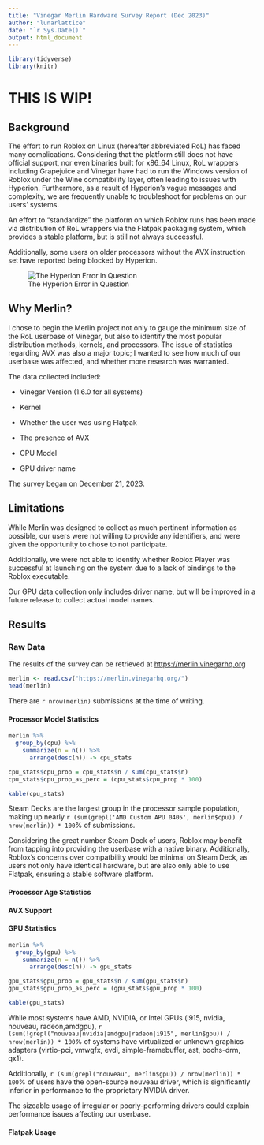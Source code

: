 ```yaml
---
title: "Vinegar Merlin Hardware Survey Report (Dec 2023)"
author: "lunarlattice"
date: "`r Sys.Date()`"
output: html_document
---
```


```r
library(tidyverse)
library(knitr)
```

# THIS IS WIP!

## Background

The effort to run Roblox on Linux (hereafter abbreviated RoL) has faced many complications. Considering that the platform still does not have official support, nor even binaries built for x86_64 Linux, RoL wrappers including Grapejuice and Vinegar have had to run the Windows version of Roblox under the Wine compatibility layer, often leading to issues with Hyperion. Furthermore, as a result of Hyperion's vague messages and complexity, we are frequently unable to troubleshoot for problems on our users' systems.

An effort to "standardize" the platform on which Roblox runs has been made via distribution of RoL wrappers via the Flatpak packaging system, which provides a stable platform, but is still not always successful.

Additionally, some users on older processors without the AVX instruction set have reported being blocked by Hyperion.

![The Hyperion Error in Question](images/Screenshot%20from%202023-12-28%2020-55-36.png)

## Why Merlin?

I chose to begin the Merlin project not only to gauge the minimum size of the RoL userbase of Vinegar, but also to identify the most popular distribution methods, kernels, and processors. The issue of statistics regarding AVX was also a major topic; I wanted to see how much of our userbase was affected, and whether more research was warranted.

The data collected included:

-   Vinegar Version (1.6.0 for all systems)

-   Kernel

-   Whether the user was using Flatpak

-   The presence of AVX

-   CPU Model

-   GPU driver name

The survey began on December 21, 2023.

## Limitations

While Merlin was designed to collect as much pertinent information as possible, our users were not willing to provide any identifiers, and were given the opportunity to chose to not participate.

Additionally, we were not able to identify whether Roblox Player was successful at launching on the system due to a lack of bindings to the Roblox executable.

Our GPU data collection only includes driver name, but will be improved in a future release to collect actual model names.

## Results

### Raw Data

The results of the survey can be retrieved at <https://merlin.vinegarhq.org>

```r
merlin <- read.csv("https://merlin.vinegarhq.org/")
head(merlin)
```

There are `r nrow(merlin)` submissions at the time of writing.

#### Processor Model Statistics

```r
merlin %>%
  group_by(cpu) %>%
    summarize(n = n()) %>%
      arrange(desc(n)) -> cpu_stats

cpu_stats$cpu_prop = cpu_stats$n / sum(cpu_stats$n)
cpu_stats$cpu_prop_as_perc = (cpu_stats$cpu_prop * 100)

kable(cpu_stats)
```

Steam Decks are the largest group in the processor sample population, making up nearly `r (sum(grepl('AMD Custom APU 0405', merlin$cpu)) / nrow(merlin)) * 100`% of submissions.

Considering the great number Steam Deck of users, Roblox may benefit from tapping into providing the userbase with a native binary. Additionally, Roblox's concerns over compatbility would be minimal on Steam Deck, as users not only have identical hardware, but are also only able to use Flatpak, ensuring a stable software platform.

#### Processor Age Statistics

#### AVX Support

#### GPU Statistics

```r
merlin %>%
  group_by(gpu) %>%
    summarize(n = n()) %>%
      arrange(desc(n)) -> gpu_stats

gpu_stats$gpu_prop = gpu_stats$n / sum(gpu_stats$n)
gpu_stats$gpu_prop_as_perc = (gpu_stats$gpu_prop * 100)

kable(gpu_stats)

```

While most systems have AMD, NVIDIA, or Intel GPUs (i915, nvidia, nouveau, radeon,amdgpu), `r (sum(!grepl("nouveau|nvidia|amdgpu|radeon|i915", merlin$gpu)) / nrow(merlin)) * 100`% of systems have virtualized or unknown graphics adapters (virtio-pci, vmwgfx, evdi, simple-framebuffer, ast, bochs-drm, qx1).

Additionally, `r (sum(grepl("nouveau", merlin$gpu)) / nrow(merlin)) * 100`% of users have the open-source nouveau driver, which is significantly inferior in performance to the proprietary NVIDIA driver.

The sizeable usage of irregular or poorly-performing drivers could explain performance issues affecting our userbase.

#### Flatpak Usage
